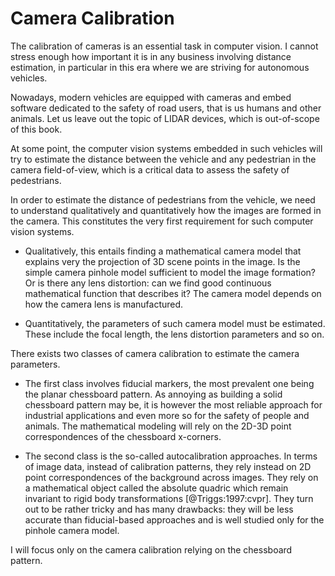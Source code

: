 # Camera Calibration

The calibration of cameras is an essential task in computer vision. I cannot
stress enough how important it is in any business involving distance estimation,
in particular in this era where we are striving for autonomous vehicles.

Nowadays, modern vehicles are equipped with cameras and embed software dedicated
to the safety of road users, that is us humans and other animals. Let us leave
out the topic of LIDAR devices, which is out-of-scope of this book.

At some point, the computer vision systems embedded in such vehicles will try to
estimate the distance between the vehicle and any pedestrian in the camera
field-of-view, which is a critical data to assess the safety of pedestrians.

In order to estimate the distance of pedestrians from the vehicle, we need to
understand qualitatively and quantitatively how the images are formed in the
camera. This constitutes the very first requirement for such computer vision
systems.

- Qualitatively, this entails finding a mathematical camera model that explains very
the projection of 3D scene points in the image. Is the simple camera pinhole
model sufficient to model the image formation? Or is there any lens distortion:
can we find good continuous mathematical function that describes it? The camera
model depends on how the camera lens is manufactured.

- Quantitatively, the parameters of such camera model must be estimated. These
include the focal length, the lens distortion parameters and so on.

There exists two classes of camera calibration to estimate the camera
parameters.

- The first class involves fiducial markers, the most prevalent one being the
planar chessboard pattern. As annoying as building a solid chessboard pattern
may be, it is however the most reliable approach for industrial applications and
even more so for the safety of people and animals. The mathematical modeling
will rely on the 2D-3D point correspondences of the chessboard x-corners.

- The second class is the so-called autocalibration approaches. In terms of
image data, instead of calibration patterns, they rely instead on 2D point
correspondences of the background across images. They rely on a mathematical
object called the absolute quadric which remain invariant to rigid body
transformations [@Triggs:1997:cvpr]. They turn out to be rather tricky and has
many drawbacks: they will be less accurate than fiducial-based approaches and is
well studied only for the pinhole camera model.

I will focus only on the camera calibration relying on the chessboard pattern.
